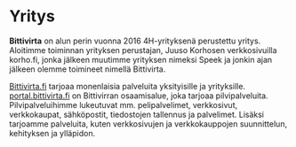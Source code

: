 # Yritys

**Bittivirta** on alun perin vuonna 2016 4H-yrityksenä perustettu yritys. Aloitimme toiminnan yrityksen perustajan, Juuso Korhosen verkkosivuilla korho.fi, jonka jälkeen muutimme yrityksen nimeksi Speek ja jonkin ajan jälkeen olemme toimineet nimellä Bittivirta.

[Bittivirta.fi](https://bittivirta.fi) tarjoaa monenlaisia palveluita yksityisille ja yrityksille. [portal.bittivirta.fi](https://portal.bittivirta.fi) on Bittivirran osaamisalue, joka tarjoaa pilvipalveluita. Pilvipalveluihimme lukeutuvat mm. pelipalvelimet, verkkosivut, verkkokaupat, sähköpostit, tiedostojen tallennus ja palvelimet. Lisäksi tarjoamme palveluita, kuten verkkosivujen ja verkkokauppojen suunnittelun, kehityksen ja ylläpidon.
